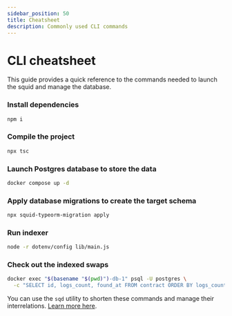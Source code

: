 ```yaml
---
sidebar_position: 50
title: Cheatsheet
description: Commonly used CLI commands
---
```


# CLI cheatsheet

This guide provides a quick reference to the commands needed to launch the squid and manage the database.

### Install dependencies

```sh
npm i
```

### Compile the project

```sh
npx tsc
```

### Launch Postgres database to store the data

```sh
docker compose up -d
```

### Apply database migrations to create the target schema

```sh
npx squid-typeorm-migration apply
```
### Run indexer

```sh
node -r dotenv/config lib/main.js
```

### Check out the indexed swaps

```sh
docker exec "$(basename "$(pwd)")-db-1" psql -U postgres \
  -c "SELECT id, logs_count, found_at FROM contract ORDER BY logs_count desc LIMIT 10"
```

You can use the `sqd` utility to shorten these commands and manage their interrelations. [Learn more here](/squid-cli/commands-json).
